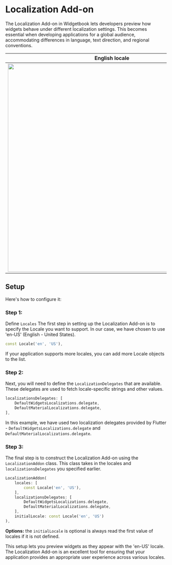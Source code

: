 # Localization Add-on

The Localization Add-on in Widgetbook lets developers preview how widgets behave under different localization settings. This becomes essential when developing applications for a global audience, accommodating differences in language, text direction, and regional conventions.

|                                                            English locale                                                            |                                                           Arabic locale                                                            |
| :----------------------------------------------------------------------------------------------------------------------------------: | :--------------------------------------------------------------------------------------------------------------------------------: |
| <Image zoom src="/assets/add-ons/localization/english-locale.png" caption="English locale with left to right layout" height="650" /> | <Image zoom src="/assets/add-ons/localization/arabic-locale.png" caption="Arabic locale with right to left layout" height="650" /> |

## Setup

Here's how to configure it:

### Step 1:

Define `Locales` The first step in setting up the Localization Add-on is to specify the Locale you want to support.
In our case, we have chosen to use 'en-US' (English - United States).

```dart
const Locale('en', 'US'),
```

If your application supports more locales, you can add more Locale objects to the list.

### Step 2:

Next, you will need to define the `LocalizationDelegates` that are available. These delegates are used to fetch locale-specific strings and other values.

```dart
localizationsDelegates: [
    DefaultWidgetsLocalizations.delegate,
    DefaultMaterialLocalizations.delegate,
],
```

In this example, we have used two localization delegates provided by Flutter - `DefaultWidgetsLocalizations.delegate` and `DefaultMaterialLocalizations.delegate`.

### Step 3:

The final step is to construct the Localization Add-on using the `LocalizationAddon` class. This class takes in the locales and `localizationsDelegates` you specified earlier.

```dart
LocalizationAddon(
    locales: [
        const Locale('en', 'US'),
    ],
    localizationsDelegates: [
        DefaultWidgetsLocalizations.delegate,
        DefaultMaterialLocalizations.delegate,
    ],
    initialLocale: const Locale('en', 'US')
),
```

**Options:** the `initialLocale` is optional is always read the first value of locales if it is not defined.

This setup lets you preview widgets as they appear with the 'en-US' locale. The Localization Add-on is an excellent tool for ensuring that your application provides an appropriate user experience across various locales.
